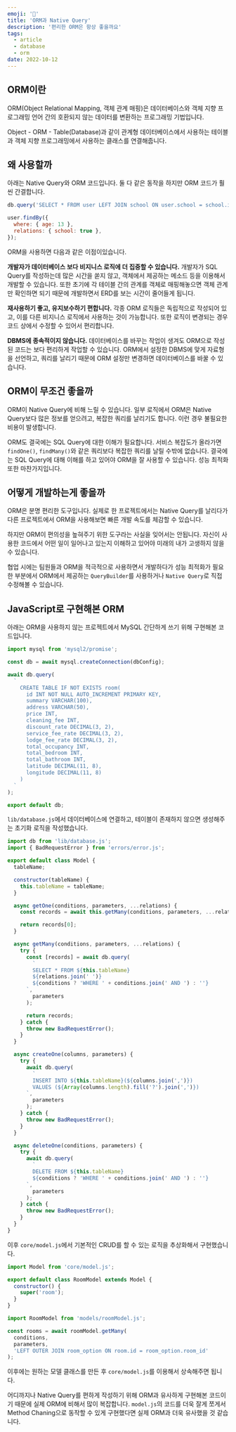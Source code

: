 ```yaml
---
emoji: '🔗'
title: 'ORM과 Native Query'
description: '편리한 ORM은 항상 좋을까요'
tags:
  - article
  - database
  - orm
date: 2022-10-12
---
```


## ORM이란

ORM(Object Relational Mapping, 객체 관계 매핑)은 데이터베이스와 객체 지향 프로그래밍 언어 간의 호환되지 않는 데이터를 변환하는 프로그래밍 기법입니다.

Object - ORM - Table(Database)과 같이 관계형 데이터베이스에서 사용하는 테이블과 객체 지향 프로그래밍에서 사용하는 클래스를 연결해줍니다.

## 왜 사용할까

아래는 Native Query와 ORM 코드입니다. 둘 다 같은 동작을 하지만 ORM 코드가 훨씬 간결합니다.

```jsx
db.query('SELECT * FROM user LEFT JOIN school ON user.school = school.id WHERE user.age = 13');

user.findBy({
  where: { age: 13 },
  relations: { school: true },
});
```

ORM을 사용하면 다음과 같은 이점이있습니다.

**개발자가 데이터베이스 보다 비지니스 로직에 더 집중할 수 있습니다.** 개발자가 SQL Query를 작성하는데 많은 시간을 쏟지 않고, 객체에서 제공하는 메소드 등을 이용해서 개발할 수 있습니다. 또한 초기에 각 테이블 간의 관계를 객체로 매핑해놓으면 객체 관계만 확인하면 되기 때문에 개발하면서 ERD를 보는 시간이 줄어들게 됩니다.

**재사용하기 좋고, 유지보수하기 편합니다.** 각종 ORM 로직들은 독립적으로 작성되어 있고, 이를 다른 비지니스 로직에서 사용하는 것이 가능합니다. 또한 로직이 변경되는 경우 코드 상에서 수정할 수 있어서 편리합니다.

**DBMS에 종속적이지 않습니다.** 데이터베이스를 바꾸는 작업이 생겨도 ORM으로 작성된 코드는 보다 편리하게 작업할 수 있습니다. ORM에서 설정한 DBMS에 맞게 자료형을 선언하고, 쿼리를 날리기 때문에 ORM 설정만 변경하면 데이터베이스를 바꿀 수 있습니다.

## ORM이 무조건 좋을까

ORM이 Native Query에 비해 느릴 수 있습니다. 일부 로직에서 ORM은 Native Query보다 많은 정보를 얻으려고, 복잡한 쿼리를 날리기도 합니다. 이런 경우 불필요한 비용이 발생합니다.

ORM도 결국에는 SQL Query에 대한 이해가 필요합니다. 서비스 복잡도가 올라가면 `findOne()`, `findMany()`와 같은 쿼리보다 복잡한 쿼리를 날릴 수밖에 없습니다. 결국에는 SQL Query에 대해 이해를 하고 있어야 ORM을 잘 사용할 수 있습니다. 성능 최적화 또한 마찬가지입니다.

## 어떻게 개발하는게 좋을까

ORM은 분명 편리한 도구입니다. 실제로 한 프로젝트에서는 Native Query를 날리다가 다른 프로젝트에서 ORM을 사용해보면 빠른 개발 속도를 체감할 수 있습니다.

하지만 ORM이 편의성을 높혀주기 위한 도구라는 사실을 잊어서는 안됩니다. 자신이 사용한 코드에서 어떤 일이 일어나고 있는지 이해하고 있어야 미래의 내가 고생하지 않을 수 있습니다.

협업 시에는 팀원들과 ORM을 적극적으로 사용하면서 개발하다가 성능 최적화가 필요한 부분에서 ORM에서 제공하는 `QueryBuilder`를 사용하거나 `Native Query`로 직접 수정해볼 수 있습니다.

## JavaScript로 구현해본 ORM

아래는 ORM을 사용하지 않는 프로젝트에서 MySQL 간단하게 쓰기 위해 구현해본 코드입니다.

```lib/database.js
import mysql from 'mysql2/promise';

const db = await mysql.createConnection(dbConfig);

await db.query(
  `
    CREATE TABLE IF NOT EXISTS room(
      id INT NOT NULL AUTO_INCREMENT PRIMARY KEY,
      summary VARCHAR(100),
      address VARCHAR(50),
      price INT,
      cleaning_fee INT,
      discount_rate DECIMAL(3, 2),
      service_fee_rate DECIMAL(3, 2),
      lodge_fee_rate DECIMAL(3, 2),
      total_occupancy INT,
      total_bedroom INT,
      total_bathroom INT,
      latitude DECIMAL(11, 8),
      longitude DECIMAL(11, 8)
    )
  `
);

export default db;
```

`lib/database.js`에서 데이터베이스에 연결하고, 테이블이 존재하지 않으면 생성해주는 초기화 로직을 작성했습니다.

```core/model.js
import db from 'lib/database.js';
import { BadRequestError } from 'errors/error.js';

export default class Model {
  tableName;

  constructor(tableName) {
    this.tableName = tableName;
  }

  async getOne(conditions, parameters, ...relations) {
    const records = await this.getMany(conditions, parameters, ...relations);

    return records[0];
  }

  async getMany(conditions, parameters, ...relations) {
    try {
      const [records] = await db.query(
        `
        SELECT * FROM ${this.tableName}
        ${relations.join(' ')}
        ${conditions ? 'WHERE ' + conditions.join(' AND ') : ''}
      `,
        parameters
      );

      return records;
    } catch {
      throw new BadRequestError();
    }
  }

  async createOne(columns, parameters) {
    try {
      await db.query(
        `
        INSERT INTO ${this.tableName}(${columns.join(',')})
        VALUES (${Array(columns.length).fill('?').join(',')})
      `,
        parameters
      );
    } catch {
      throw new BadRequestError();
    }
  }

  async deleteOne(conditions, parameters) {
    try {
      await db.query(
        `
        DELETE FROM ${this.tableName}
        ${conditions ? 'WHERE ' + conditions.join(' AND ') : ''}
      `,
        parameters
      );
    } catch {
      throw new BadRequestError();
    }
  }
}
```

이후 `core/model.js`에서 기본적인 CRUD를 할 수 있는 로직을 추상화해서 구현했습니다.

```models/roomModel.js
import Model from 'core/model.js';

export default class RoomModel extends Model {
  constructor() {
    super('room');
  }
}
```

```services/roomService.js
import RoomModel from 'models/roomModel.js';

const rooms = await roomModel.getMany(
  conditions,
  parameters,
  'LEFT OUTER JOIN room_option ON room.id = room_option.room_id'
);
```

이후에는 원하는 모델 클래스를 만든 후 `core/model.js`를 이용해서 상속해주면 됩니다.

어디까지나 Native Query를 편하게 작성하기 위해 ORM과 유사하게 구현해본 코드이기 때문에 실제 ORM에 비해서 많이 복잡합니다. `model.js`의 코드를 더욱 잘게 쪼게서 Method Chaning으로 동작할 수 있게 구현했다면 실제 ORM과 더욱 유사했을 것 같습니다.
